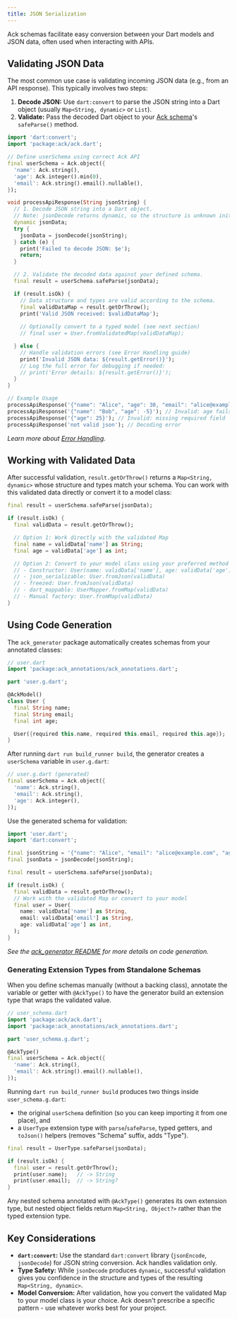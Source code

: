 ```yaml
---
title: JSON Serialization
---
```


Ack schemas facilitate easy conversion between your Dart models and JSON data, often used when interacting with APIs.

## Validating JSON Data

The most common use case is validating incoming JSON data (e.g., from an API response). This typically involves two steps:

1.  **Decode JSON:** Use `dart:convert` to parse the JSON string into a Dart object (usually `Map<String, dynamic>` or `List`).
2.  **Validate:** Pass the decoded Dart object to your [Ack schema](./schemas.mdx)'s `safeParse()` method.

```dart
import 'dart:convert';
import 'package:ack/ack.dart';

// Define userSchema using correct Ack API
final userSchema = Ack.object({
  'name': Ack.string(),
  'age': Ack.integer().min(0),
  'email': Ack.string().email().nullable(),
});

void processApiResponse(String jsonString) {
  // 1. Decode JSON string into a Dart object.
  // Note: jsonDecode returns dynamic, so the structure is unknown initially.
  dynamic jsonData; 
  try {
    jsonData = jsonDecode(jsonString);
  } catch (e) {
    print('Failed to decode JSON: $e');
    return;
  }

  // 2. Validate the decoded data against your defined schema.
  final result = userSchema.safeParse(jsonData);

  if (result.isOk) {
    // Data structure and types are valid according to the schema.
    final validDataMap = result.getOrThrow();
    print('Valid JSON received: $validDataMap');
    
    // Optionally convert to a typed model (see next section)
    // final user = User.fromValidatedMap(validDataMap);

  } else {
    // Handle validation errors (see Error Handling guide)
    print('Invalid JSON data: ${result.getError()}');
    // Log the full error for debugging if needed:
    // print('Error details: ${result.getError()}');
  }
}

// Example Usage
processApiResponse('{"name": "Alice", "age": 30, "email": "alice@example.com"}');
processApiResponse('{"name": "Bob", "age": -5}'); // Invalid: age fails min(0)
processApiResponse('{"age": 25}'); // Invalid: missing required field 'name'
processApiResponse('not valid json'); // Decoding error
```

*Learn more about [Error Handling](./error-handling.mdx).*

## Working with Validated Data

After successful validation, `result.getOrThrow()` returns a `Map<String, dynamic>` whose structure and types match your schema. You can work with this validated data directly or convert it to a model class:

```dart
final result = userSchema.safeParse(jsonData);

if (result.isOk) {
  final validData = result.getOrThrow();

  // Option 1: Work directly with the validated Map
  final name = validData['name'] as String;
  final age = validData['age'] as int;

  // Option 2: Convert to your model class using your preferred method
  // - Constructor: User(name: validData['name'], age: validData['age'])
  // - json_serializable: User.fromJson(validData)
  // - freezed: User.fromJson(validData)
  // - dart_mappable: UserMapper.fromMap(validData)
  // - Manual factory: User.fromMap(validData)
}
```

## Using Code Generation

The `ack_generator` package automatically creates schemas from your annotated classes:

```dart
// user.dart
import 'package:ack_annotations/ack_annotations.dart';

part 'user.g.dart';

@AckModel()
class User {
  final String name;
  final String email;
  final int age;

  User({required this.name, required this.email, required this.age});
}
```

After running `dart run build_runner build`, the generator creates a `userSchema` variable in `user.g.dart`:

```dart
// user.g.dart (generated)
final userSchema = Ack.object({
  'name': Ack.string(),
  'email': Ack.string(),
  'age': Ack.integer(),
});
```

Use the generated schema for validation:

```dart
import 'user.dart';
import 'dart:convert';

final jsonString = '{"name": "Alice", "email": "alice@example.com", "age": 30}';
final jsonData = jsonDecode(jsonString);

final result = userSchema.safeParse(jsonData);

if (result.isOk) {
  final validData = result.getOrThrow();
  // Work with the validated Map or convert to your model
  final user = User(
    name: validData['name'] as String,
    email: validData['email'] as String,
    age: validData['age'] as int,
  );
}
```

*See the [ack_generator README](../../packages/ack_generator/) for more details on code generation.*

### Generating Extension Types from Standalone Schemas

When you define schemas manually (without a backing class), annotate the
variable or getter with `@AckType()` to have the generator build an extension
type that wraps the validated value.

```dart
// user_schema.dart
import 'package:ack/ack.dart';
import 'package:ack_annotations/ack_annotations.dart';

part 'user_schema.g.dart';

@AckType()
final userSchema = Ack.object({
  'name': Ack.string(),
  'email': Ack.string().email().nullable(),
});
```

Running `dart run build_runner build` produces two things inside
`user_schema.g.dart`:

- the original `userSchema` definition (so you can keep importing it from one
  place), and
- a `UserType` extension type with `parse`/`safeParse`, typed getters, and
  `toJson()` helpers (removes "Schema" suffix, adds "Type").

```dart
final result = UserType.safeParse(jsonData);

if (result.isOk) {
  final user = result.getOrThrow();
  print(user.name);   // -> String
  print(user.email);  // -> String?
}
```

Any nested schema annotated with `@AckType()` generates its own extension type,
but nested object fields return `Map<String, Object?>` rather than the typed
extension type.

## Key Considerations

-   **`dart:convert`:** Use the standard `dart:convert` library (`jsonEncode`, `jsonDecode`) for JSON string conversion. Ack handles validation only.
-   **Type Safety:** While `jsonDecode` produces `dynamic`, successful validation gives you confidence in the structure and types of the resulting `Map<String, dynamic>`.
-   **Model Conversion:** After validation, how you convert the validated Map to your model class is your choice. Ack doesn't prescribe a specific pattern - use whatever works best for your project. 
